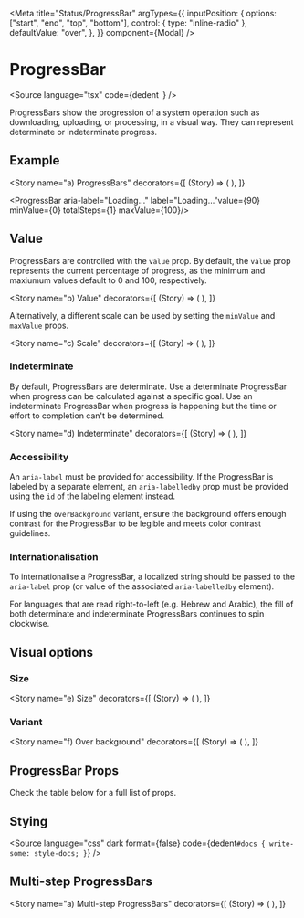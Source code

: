 
<Meta
  title="Status/ProgressBar"
  argTypes={{
    inputPosition: {
      options: ["start", "end", "top", "bottom"],
      control: { type: "inline-radio" },
      defaultValue: "over",
    },
  }}
  component={Modal}
/>

# ProgressBar

<Source
  language="tsx"
  code={dedent`
  `}
/>

ProgressBars show the progression of a system operation such as downloading, uploading, or processing, in a visual way. They can represent determinate or indeterminate progress.

## Example

<Story
  name="a) ProgressBars"
  decorators={[
    (Story) => (
      <StoryCenteredInline>
        <Story />
      </StoryCenteredInline>
    ),
  ]}
>
  <ProgressBar aria-label="Loading…" label="Loading…"value={90} minValue={0} totalSteps={1} maxValue={100}/>
</Story>

<Source language="tsx" id="status-progressbar--a-progress-bar" />

## Value

ProgressBars are controlled with the `value` prop. By default, the `value` prop represents the current percentage of progress, as the minimum and maxiumum values default to 0 and 100, respectively.

<Story
  name="b) Value"
  decorators={[
    (Story) => (
      <StoryCenteredInline>
        <Story />
      </StoryCenteredInline>
    ),
  ]}
>
  <ProgressBar aria-label="Loading…" value={25} />
</Story>

<Source language="tsx" id="status-ProgressBar--b-value" />

Alternatively, a different scale can be used by setting the `minValue` and `maxValue` props.

<Story
  name="c) Scale"
  decorators={[
    (Story) => (
      <StoryCenteredInline>
        <Story />
      </StoryCenteredInline>
    ),
  ]}
>
  <ProgressBar
    aria-label="Loading…"
    minValue={50}
    maxValue={150}
    value={100}
  />
</Story>

<Source language="tsx" id="status-ProgressBar--c-scale" />

### Indeterminate

By default, ProgressBars are determinate. Use a determinate ProgressBar when progress can be calculated against a specific goal. Use an indeterminate ProgressBar when progress is happening but the time or effort to completion can't be determined.

<Story
  name="d) Indeterminate"
  decorators={[
    (Story) => (
      <StoryCenteredInline>
        <Story />
      </StoryCenteredInline>
    ),
  ]}
>
  <ProgressBar aria-label="Loading…" isIndeterminate />
</Story>

<Source language="tsx" id="status-ProgressBar--d-indeterminate" />

### Accessibility

An `aria-label` must be provided for accessibility. If the ProgressBar is labeled by a separate element, an `aria-labelledby` prop must be provided using the `id` of the labeling element instead.

If using the `overBackground` variant, ensure the background offers enough contrast for the ProgressBar to be legible and meets color contrast guidelines.

### Internationalisation

To internationalise a ProgressBar, a localized string should be passed to the `aria-label` prop (or value of the associated `aria-labelledby` element).

For languages that are read right-to-left (e.g. Hebrew and Arabic), the fill of both determinate and indeterminate ProgressBars continues to spin clockwise.

## Visual options

### Size

<Story
  name="e) Size"
  decorators={[
    (Story) => (
      <StoryCenteredInline>
        <Story />
      </StoryCenteredInline>
    ),
  ]}
>
  <ProgressBar
    aria-label="Loading…"
    marginEnd="size-300"
    size="small"
    value={15}
  />
  <ProgressBar aria-label="Loading…" marginEnd="size-300" value={30} />
  <ProgressBar aria-label="Loading…" size="large" value={60} />
</Story>

<Source language="tsx" id="status-ProgressBar--e-size" />

### Variant

<Story
  name="f) Over background"
  decorators={[
    (Story) => (
      <StoryCenteredInline>
        <Story />
      </StoryCenteredInline>
    ),
  ]}
>
  <ProgressBar aria-label="Loading…" isIndeterminate />
</Story>

<Source language="tsx" id="status-ProgressBar--f-over-background" />

## ProgressBar Props

Check the table below for a full list of props.

<ArgsTable of={ProgressBar} />

## Stying

<Source
  language="css"
  dark
  format={false}
  code={dedent`
    #docs {
      write-some: style-docs;
    }
  `}
/>



## Multi-step ProgressBars

<Story
  name="a) Multi-step ProgressBars"
  decorators={[
    (Story) => (
      <StoryCenteredInline>
        <Story />
      </StoryCenteredInline>
    ),
  ]}
>
 <ProgressBar
        totalSteps={5}
        value={3}
        minValue={0}
        maxValue={5}
        label="Step 3 of 5"
      />
</Story>

<Source language="tsx" id="status-progressbar--a-progress-multi-step" />
